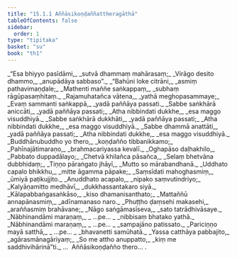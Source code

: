 ```yaml
---
title: "15.1.1 Aññāsikoṇḍaññattheragāthā"
tableOfContents: false
sidebar:
  order: 1
type: "tipitaka"
basket: "su"
book: "th1"
---
```



<DynamicBreadcrumb />

<Division number="673" book="th1" bookNo="19" page="317">

<Paragraph number="1004" type="verses" book="th1">
_“Esa bhiyyo pasīdāmi,_  
_sutvā dhammaṃ mahārasaṃ;_  
_Virāgo desito dhammo,_  
_anupādāya sabbaso”._  

</Paragraph>

</Division>
<Division number="674" book="th1" bookNo="19" page="317">

<Paragraph number="1005" type="verses" book="th1">
_“Bahūni loke citrāni,_  
_asmiṃ pathavimaṇḍale;_  
_Mathenti maññe saṅkappaṃ,_  
_subhaṃ rāgūpasaṃhitaṃ._  

</Paragraph>

</Division>
<Division number="675" book="th1" bookNo="19" page="317">

<Paragraph number="1006" type="verses" book="th1">
_Rajamuhatañca vātena,_  
_yathā meghopasammaye;_  
_Evaṃ sammanti saṅkappā,_  
_yadā paññāya passati._  

</Paragraph>

</Division>
<Division number="676" book="th1" bookNo="19" page="317">

<Paragraph number="1007" type="verses" book="th1">
_Sabbe saṅkhārā aniccāti,_  
_yadā paññāya passati;_  
_Atha nibbindati dukkhe,_  
_esa maggo visuddhiyā._  

</Paragraph>

</Division>
<Division number="677" book="th1" bookNo="19" page="317">

<Paragraph number="1008" type="verses" book="th1">
_Sabbe saṅkhārā dukkhāti,_  
_yadā paññāya passati;_  
_Atha nibbindati dukkhe,_  
_esa maggo visuddhiyā._  

</Paragraph>

</Division>
<Division number="678" book="th1" bookNo="19" page="317">

<Paragraph number="1009" type="verses" book="th1">
_Sabbe dhammā anattāti,_  
_yadā paññāya passati;_  
_Atha nibbindati dukkhe,_  
_esa maggo visuddhiyā._  

</Paragraph>

</Division>
<Division number="679" book="th1" bookNo="19" page="317">

<Paragraph number="1010" type="verses" book="th1">
_Buddhānubuddho yo thero,_  
_koṇḍañño tibbanikkamo;_  
_Pahīnajātimaraṇo,_  
_brahmacariyassa kevalī._  

</Paragraph>

</Division>
<Division number="680" book="th1" bookNo="19" page="317">

<Paragraph number="1011" type="verses" book="th1">
_Oghapāso daḷhakhilo,_  
_Pabbato duppadālayo;_  
_Chetvā khilañca pāsañca,_  
_Selaṃ bhetvāna dubbhidaṃ;_  
_Tiṇṇo pāraṅgato jhāyī,_  
_Mutto so mārabandhanā._  

</Paragraph>

</Division>
<Division number="681" book="th1" bookNo="19" page="317">

<Paragraph number="1012" type="verses" book="th1">
_Uddhato capalo bhikkhu,_  
_mitte āgamma pāpake;_  
_Saṃsīdati mahoghasmiṃ,_  
_ūmiyā paṭikujjito._  

</Paragraph>

</Division>
<Division number="682" book="th1" bookNo="19" page="317">

<Paragraph number="1013" type="verses" book="th1">
_Anuddhato acapalo,_  
_nipako saṃvutindriyo;_  
_Kalyāṇamitto medhāvī,_  
_dukkhassantakaro siyā._  

</Paragraph>

</Division>
<Division number="683" book="th1" bookNo="19" page="317">

<Paragraph number="1014" type="verses" book="th1">
_Kālapabbaṅgasaṅkāso,_  
_kiso dhamanisanthato;_  
_Mattaññū annapānasmiṃ,_  
_adīnamanaso naro._  

</Paragraph>

</Division>
<Division number="684" book="th1" bookNo="19" page="317">

<Paragraph number="1015" type="verses" book="th1">
_Phuṭṭho ḍaṃsehi makasehi,_  
_araññasmiṃ brahāvane;_  
_Nāgo saṅgāmasīseva,_  
_sato tatrādhivāsaye._  

</Paragraph>

</Division>
<Division number="685" book="th1" bookNo="19" page="318">

<Paragraph number="1016" type="verses" book="th1">
_Nābhinandāmi maraṇaṃ,_  
_ …pe… _  
_nibbisaṃ bhatako yathā._  

</Paragraph>

</Division>
<Division number="686" book="th1" bookNo="19" page="318">

<Paragraph number="1017" type="verses" book="th1">
_Nābhinandāmi maraṇaṃ,_  
_ …pe… _  
_sampajāno patissato._  

</Paragraph>

</Division>
<Division number="687" book="th1" bookNo="19" page="318">

<Paragraph number="1018" type="verses" book="th1">
_Pariciṇṇo mayā satthā,_  
_ …pe… _  
_bhavanetti samūhatā._  

</Paragraph>

</Division>
<Division number="688" book="th1" bookNo="19" page="318">

<Paragraph number="1019" type="verses" book="th1">
_Yassa catthāya pabbajito,_  
_agārasmānagāriyaṃ;_  
_So me attho anuppatto,_  
_kiṃ me saddhivihārinā”ti._  


</Paragraph>
</Division>

<Paragraph number="1020" type="center" book="th1">
…  Aññāsikoṇḍañño thero… .
</Paragraph>